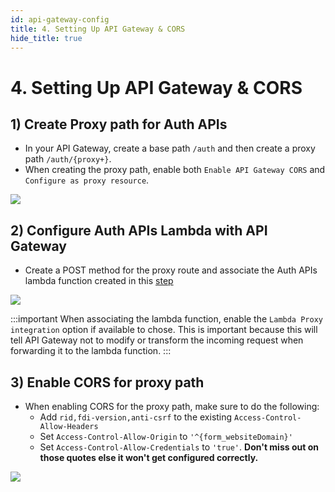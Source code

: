 ```yaml
---
id: api-gateway-config
title: 4. Setting Up API Gateway & CORS
hide_title: true
---
```


<!-- COPY DOCS -->
<!-- ./thirdpartyemailpassword/serverless/with-aws-lambda/api-gateway-config.mdx -->


# 4. Setting Up API Gateway & CORS

## 1) Create Proxy path for Auth APIs
- In your API Gateway, create a base path `/auth` and then create a proxy path `/auth/{proxy+}`.
- When creating the proxy path, enable both `Enable API Gateway CORS` and `Configure as proxy resource`.

<img src="/img/aws-api-gateway-proxy-create.png" />

## 2) Configure Auth APIs Lambda with API Gateway
- Create a POST method for the proxy route and associate the Auth APIs lambda function created in this [step](./auth-serverless)

<img src="/img/aws-api-gateway-proxy-setup.png" />

:::important
When associating the lambda function, enable the `Lambda Proxy integration` option if available to chose. This is important because this will tell API Gateway not to modify or transform the incoming request when forwarding it to the lambda function.
:::

## 3) Enable CORS for proxy path

<AppInfoForm
    askForWebsiteDomain={true}>

- When enabling CORS for the proxy path, make sure to do the following:
    - Add `rid,fdi-version,anti-csrf` to the existing `Access-Control-Allow-Headers`
    - Set `Access-Control-Allow-Origin` to `'^{form_websiteDomain}'`
    - Set `Access-Control-Allow-Credentials` to `'true'`. **Don't miss out on those quotes else it won't get configured correctly.**

<img src="/img/aws-api-gateway-proxy-cors.png" />

</AppInfoForm>
